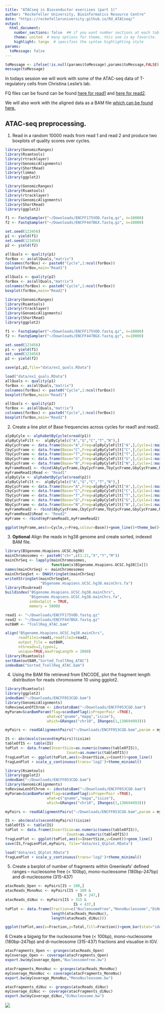 ```yaml
---
title: "ATACseq in Bioconductor exercises (part 1)"
author: "Rockefeller University, Bioinformatics Resource Centre"
date: "https://rockefelleruniversity.github.io/RU_ATACseq/"
output: 
  html_document:
    number_sections: false  ## if you want number sections at each table header
    theme: united  # many options for theme, this one is my favorite.
    highlight: tango  # specifies the syntax highlighting style
params:
  toMessage: false    
---
```


```r
toMessage <- ifelse(!is.null(params$toMessage),params$toMessage,FALSE)
message(toMessage)
```

In todays session we will work with some of the ATAC-seq data of T-regulatory cells from Christina Leslie's lab.

FQ files can be found can be found [here for read1](https://www.encodeproject.org/files/ENCFF175VOD/@@download/ENCFF175VOD.fastq.gz) and [here for read2](https://www.encodeproject.org/files/ENCFF447BGX/@@download/ENCFF447BGX.fastq.gz).

We will also work with the aligned data as a BAM file [which can be found here.](https://www.encodeproject.org/files/ENCFF053CGD/@@download/ENCFF053CGD.bam)

## ATAC-seq preprocessing.

1. Read in a random 10000 reads from read 1 and read 2 and produce two boxplots of quality scores over cycles.

```r
library(GenomicRanges)
library(Rsamtools)
library(rtracklayer)
library(GenomicAlignments)
library(ShortRead)
library(limma)
library(ggplot2)

```

```r
library(GenomicRanges)
library(Rsamtools)
library(rtracklayer)
library(GenomicAlignments)
library(ShortRead)
library(ggplot2)

f1 <- FastqSampler("~/Downloads/ENCFF175VOD.fastq.gz", n=10000)
f2 <- FastqSampler("~/Downloads/ENCFF447BGX.fastq.gz", n=10000)

set.seed(123456)
p1 <- yield(f1)
set.seed(123456)
p2 <- yield(f2)

allQuals <- quality(p1)
forBox <- as(allQuals,"matrix")
colnames(forBox) <- paste0("Cycle",1:ncol(forBox))
boxplot(forBox,main="Read1")

allQuals <- quality(p2)
forBox <- as(allQuals,"matrix")
colnames(forBox) <- paste0("Cycle",1:ncol(forBox))
boxplot(forBox,main="Read2")
```

```r
library(GenomicRanges)
library(Rsamtools)
library(rtracklayer)
library(GenomicAlignments)
library(ShortRead)
library(ggplot2)

f1 <- FastqSampler("~/Downloads/ENCFF175VOD.fastq.gz", n=10000)
f2 <- FastqSampler("~/Downloads/ENCFF447BGX.fastq.gz", n=10000)

set.seed(123456)
p1 <- yield(f1)
set.seed(123456)
p2 <- yield(f2)

save(p1,p2,file="data/ex1_quals.RData")
```
```r
load("data/ex1_quals.RData")
allQuals <- quality(p1)
forBox <- as(allQuals,"matrix")
colnames(forBox) <- paste0("Cycle",1:ncol(forBox))
boxplot(forBox,main="Read1")

allQuals <- quality(p2)
forBox <- as(allQuals,"matrix")
colnames(forBox) <- paste0("Cycle",1:ncol(forBox))
boxplot(forBox,main="Read2")
```

2. Create a line plot of Base frequencies across cycles for read1 and read2.

```r
alpByCyle <- alphabetByCycle(sread(p1))
alpByCyleFilt <-  alpByCyle[c("A","G","C","T","N"),]
AbyCycFrame <- data.frame(Base="A",Freq=alpByCyleFilt["A",],Cycle=1:max(width(sread(p1))))
CbyCycFrame <- data.frame(Base="C",Freq=alpByCyleFilt["C",],Cycle=1:max(width(sread(p1))))
TbyCycFrame <- data.frame(Base="T",Freq=alpByCyleFilt["T",],Cycle=1:max(width(sread(p1))))
GbyCycFrame <- data.frame(Base="G",Freq=alpByCyleFilt["G",],Cycle=1:max(width(sread(p1))))
NbyCycFrame <- data.frame(Base="N",Freq=alpByCyleFilt["N",],Cycle=1:max(width(sread(p1))))
myFrameRead1 <- rbind(AbyCycFrame,CbyCycFrame,TbyCycFrame,GbyCycFrame,NbyCycFrame)
myFrameRead1$Read <- "Read1"
alpByCyle <- alphabetByCycle(sread(p2))
alpByCyleFilt <-  alpByCyle[c("A","G","C","T","N"),]
AbyCycFrame <- data.frame(Base="A",Freq=alpByCyleFilt["A",],Cycle=1:max(width(sread(p2))))
CbyCycFrame <- data.frame(Base="C",Freq=alpByCyleFilt["C",],Cycle=1:max(width(sread(p2))))
TbyCycFrame <- data.frame(Base="T",Freq=alpByCyleFilt["T",],Cycle=1:max(width(sread(p2))))
GbyCycFrame <- data.frame(Base="G",Freq=alpByCyleFilt["G",],Cycle=1:max(width(sread(p2))))
NbyCycFrame <- data.frame(Base="N",Freq=alpByCyleFilt["N",],Cycle=1:max(width(sread(p2))))
myFrameRead2 <- rbind(AbyCycFrame,CbyCycFrame,TbyCycFrame,GbyCycFrame,NbyCycFrame)
myFrameRead2$Read <- "Read2"
myFrame <- rbind(myFrameRead1,myFrameRead2)

ggplot(myFrame,aes(x=Cycle,y=Freq,colour=Base))+geom_line()+theme_bw()+facet_grid(~Read)


```

3. **Optional** Align the reads in hg38 genome and create sorted, indexed BAM file.

```r

library(BSgenome.Hsapiens.UCSC.hg38)
mainChromosomes <- paste0("chr",c(1:21,"X","Y","M"))
mainChrSeq <- lapply(mainChromosomes,
                     function(x)BSgenome.Hsapiens.UCSC.hg38[[x]])
names(mainChrSeq) <- mainChromosomes
mainChrSeqSet <- DNAStringSet(mainChrSeq)
writeXStringSet(mainChrSeqSet,
                "BSgenome.Hsapiens.UCSC.hg38.mainChrs.fa")
library(Rsubread)
buildindex("BSgenome.Hsapiens.UCSC.hg38.mainChrs",
           "BSgenome.Hsapiens.UCSC.hg38.mainChrs.fa",
           indexSplit = TRUE,
           memory = 5000)

read1 <- "~/Downloads/ENCFF175VOD.fastq.gz"
read2 <- "~/Downloads/ENCFF447BGX.fastq.gz"
outBAM <- "TcellReg_ATAC.bam"

align("BSgenome.Hsapiens.UCSC.hg38.mainChrs",
      readfile1=read1,readfile2=read2,
      output_file = outBAM,
      nthreads=2,type=1,
      unique=TRUE,maxFragLength = 2000)
library(Rsamtools)
sortBam(outBAM,"Sorted_TcellReg_ATAC")
indexBam("Sorted_TcellReg_ATAC.bam")
```


4. Using the BAM file retrieved from ENCODE, plot the fragment length distribution for reads chromosome 10 using ggplot2.


```r
library(Rsamtools)
library(ggplot2)
indexBam("~/Downloads/ENCFF053CGD.bam")
library(GenomicAlignments)
toReviewLenOfChrom <- idxstatsBam("~/Downloads/ENCFF053CGD.bam")
myParam=ScanBamParam(flag=scanBamFlag(isProperPair =TRUE),
                   what=c("qname","mapq","isize"),
                   which=GRanges("chr10", IRanges(1,130694993)))

myPairs <- readGAlignmentPairs("~/Downloads/ENCFF053CGD.bam",param = myParam)

IS <- abs(mcols(second(myPairs))$isize)
tableOfIS <- table(IS)
toPlot <- data.frame(InsertSize=as.numeric(names(tableOfIS)),
                            Count=as.numeric(tableOfIS))
fragLenPlot <- ggplot(toPlot,aes(x=InsertSize,y=Count))+geom_line()
fragLenPlot + scale_y_continuous(trans='log2')+theme_minimal()
```

```r
library(Rsamtools)
library(ggplot2)
indexBam("~/Downloads/ENCFF053CGD.bam")
library(GenomicAlignments)
toReviewLenOfChrom <- idxstatsBam("~/Downloads/ENCFF053CGD.bam")
myParam=ScanBamParam(flag=scanBamFlag(isProperPair =TRUE),
                   what=c("qname","mapq","isize"),
                   which=GRanges("chr10", IRanges(1,130694993)))

myPairs <- readGAlignmentPairs("~/Downloads/ENCFF053CGD.bam",param = myParam)

IS <- abs(mcols(second(myPairs))$isize)
tableOfIS <- table(IS)
toPlot <- data.frame(InsertSize=as.numeric(names(tableOfIS)),
                            Count=as.numeric(tableOfIS))
fragLenPlot <- ggplot(toPlot,aes(x=InsertSize,y=Count))+geom_line()
save(IS,fragLenPlot,myPairs, file="data/ex1_QCplot.RData")
```

```r
load("data/ex1_QCplot.RData")
fragLenPlot + scale_y_continuous(trans='log2')+theme_minimal()
```


5. Create a barplot of number of fragments within Greenleafs' defined ranges -- nucleosome free (< 100bp), mono-nucleosome (180bp-247bp) and di-nucleosome (315-437)

```r
atacReads_Open <- myPairs[IS < 100,]
atacReads_MonoNuc <- myPairs[IS > 180 &
                                 IS < 247,]
atacReads_diNuc <- myPairs[IS > 315 &
                               IS < 437,]
toPlot <- data.frame(Fraction=c("NucleosomeFree","MonoNucleosome","DiNucleosome"),Total=c(length(atacReads_Open),
                     length(atacReads_MonoNuc),
                     length(atacReads_diNuc)))

ggplot(toPlot,aes(x=Fraction,y=Total,fill=Fraction))+geom_bar(stat="identity")+theme_bw()

```


6 Create a bigwig for the nucleosome free (< 100bp), mono-nucleosome (180bp-247bp) and di-nucleosome (315-437) fractions and visualise in IGV.

```r
atacFragments_Open <- granges(atacReads_Open)
myCoverage_Open <- coverage(atacFragments_Open)
export.bw(myCoverage_Open,"NucleosomeFree.bw")

atacFragments_MonoNuc <- granges(atacReads_MonoNuc)
myCoverage_MonoNuc <- coverage(atacFragments_MonoNuc)
export.bw(myCoverage_MonoNuc,"MonoNucleosome.bw")

atacFragments_diNuc <- granges(atacReads_diNuc)
myCoverage_diNuc <- coverage(atacFragments_diNuc)
export.bw(myCoverage_diNuc,"DiNucleosome.bw")

```

![](imgs/forExe.png)
